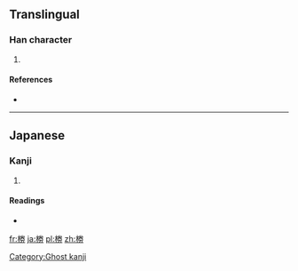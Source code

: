 ==Translingual==

===Han character===
{{Han char|rn=75|rad=木|as=08|sn=12|four=|canj=木火手尸 (DFQS)}}

# {{defn|Han|sort=木08}}

====References====
* {{Han ref|kx=0537.131|hdz=21235.021|uh=6926|ud=26918}}

----

==Japanese==

===Kanji===
{{ja-kanji|grade=|rs=木08}}

# {{defn|Japanese|sort=木08}}

====Readings====
* {{ja-readings|on=[[けん]] (ken)|kun=}}

[[Category:Ghost kanji]]

[[fr:椦]]
[[ja:椦]]
[[pl:椦]]
[[zh:椦]]